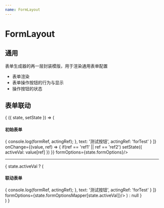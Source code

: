 ```yaml
---
name: FormLayout
---
```



# FormLayout

<PropsTable of={FormLayout} />

## 通用

<Playground>
  <FormLayoutDemo/>
</Playground>

表单生成器的再一层封装模版，用于渲染通用表单配置

- 表单渲染
- 表单操作按钮的行为与显示
- 操作按钮的状态

## 表单联动

<Playground>
  <State initial={{
    activeVal: '',
    formOptions: [
      {
        refs: ['startDate', 'endDate'],
        type: 'datetimeRange',
        title: '日期',
        required: true,
        range: ['2018-10-10', '2018-10-11']
      },
      {
        ref: 'ref1',
        type: 'radio',
        title: '单选控件',
        values: {
          value1: 'value1',
          value2: 'value2',
          value3: 'value3',
        }
      },
      {
        ref: 'ref2',
        type: 'select',
        title: '选择控件',
        values: {
          value1: 'value1',
          value2: 'value2',
          value3: 'value3',
        }
      },
      {
        ref: 'ref3',
        type: 'input',
        title: '输入',
        required: true,
        inputType: 'number'
      },
    ],
    formOptionsMapper: {
      value1: [
        {
          ref: 'test',
          type: 'input',
          title: '测试1'
        }
      ],
      value2: [
        {
          ref: 'test',
          type: 'input',
          title: '测试2'
        }
      ],
      value3: [
        {
          ref: 'test',
          type: 'input',
          title: '测试3'
        }
      ],
    }
  }}>
    {
      ({ state, setState }) => (
        <div>
          <h4>初始表单</h4>
          <FormLayout
            btnConfig={[
              {
                action: (formRef, actingRef) => {
                  console.log(formRef, actingRef);
                },
                text: '测试按钮',
                actingRef: 'forTest'
              }
            ]}
            onChange={(value, ref) => {
              if(ref == 'ref1' || ref == 'ref2') setState({
                activeVal: value[ref]
              })
            }}
            formOptions={state.formOptions}/>
          <hr/>
          {
            state.activeVal ? (
              <React.Fragment>
                <h4>联动表单</h4>
                <FormLayout
                  key={state.activeVal}
                  btnConfig={[
                    {
                      action: (formRef, actingRef) => {
                        console.log(formRef, actingRef);
                      },
                      text: '测试按钮',
                      actingRef: 'forTest'
                    }
                  ]}
                  formOptions={state.formOptionsMapper[state.activeVal]}/>
              </React.Fragment>
            ) : null
          }
        </div>
      )
    }
  </State>
</Playground>